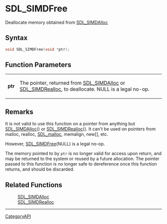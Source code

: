= SDL_SIMDFree =

Deallocate memory obtained from [[SDL_SIMDAlloc]] 

== Syntax ==

<syntaxhighlight lang='c'>
void SDL_SIMDFree(void *ptr);
</syntaxhighlight>

== Function Parameters ==

{|
|'''ptr'''
|The pointer, returned from [[SDL_SIMDAlloc]] or [[SDL_SIMDRealloc]], to deallocate. NULL is a legal no-op.
|}

== Remarks ==

It is not valid to use this function on a pointer from anything but
[[SDL_SIMDAlloc]]() or [[SDL_SIMDRealloc]](). It can't be used on pointers
from malloc, realloc, [[SDL_malloc]], memalign, new[], etc.

However, [[SDL_SIMDFree]](NULL) is a legal no-op.

The memory pointed to by <code>ptr</code> is no longer valid for access
upon return, and may be returned to the system or reused by a future
allocation. The pointer passed to this function is no longer safe to
dereference once this function returns, and should be discarded.

== Related Functions ==

:[[SDL_SIMDAlloc]]
:[[SDL_SIMDRealloc]]

----
[[CategoryAPI]]


